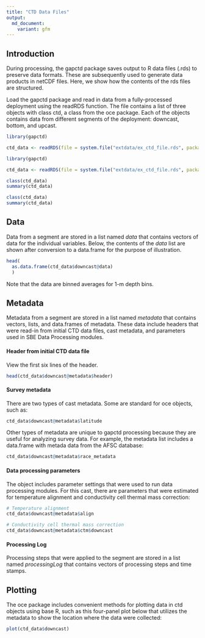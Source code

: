 ```yaml
---
title: "CTD Data Files"
output:
  md_document:
    variant: gfm
---
```


## Introduction

During processing, the gapctd package saves output to R data files (.rds) to preserve data formats. These are subsequently used to generate data products in netCDF files. Here, we show how the contents of the rds files are structured.

Load the gapctd package and read in data from a fully-processed deployment using the readRDS function. The file contains a list of three objects with class ctd, a class from the oce package. Each of the objects contains data from different segments of the deployment: downcast, bottom, and upcast.

```r
library(gapctd)

ctd_data <- readRDS(file = system.file("extdata/ex_ctd_file.rds", package = "gapctd"))
```
```r
library(gapctd)

ctd_data <- readRDS(file = system.file("extdata/ex_ctd_file.rds", package = "gapctd"))

class(ctd_data)
summary(ctd_data)
```

```r
class(ctd_data)
summary(ctd_data)
```

## Data

Data from a segment are stored in a list named *data* that contains vectors of data for the individual variables. Below, the contents of the *data* list are shown after conversion to a data.frame for the purpose of illustration.

```r
head(
  as.data.frame(ctd_data$downcast@data)
  )
```

Note that the data are binned averages for 1-m depth bins.

## Metadata

Metadata from a segment are stored in a list named *metadata* that contains vectors, lists, and data.frames of metadata. These data include headers that were read-in from initial CTD data files, cast metadata, and parameters used in SBE Data Processing modules.

#### Header from initial CTD data file

View the first six lines of the header.

```r
head(ctd_data$downcast@metadata$header)
```

#### Survey metadata

There are two types of cast metadata. Some are standard for oce objects, such as:

```r
ctd_data$downcast@metadata$latitude
```

Other types of metadata are unique to gapctd processing because they are useful for analyzing survey data. For example, the metadata list includes a data.frame with metada data from the AFSC database:

```r
ctd_data$downcast@metadata$race_metadata
```


#### Data processing parameters

The object includes parameter settings that were used to run data processing modules. For this cast, there are parameters that were estimated for temperature alignment and conductivity cell thermal mass correction:

```r
# Temperature alignment
ctd_data$downcast@metadata$align

# Conductivity cell thermal mass correction
ctd_data$downcast@metadata$ctm$downcast
```

#### Processing Log

Processing steps that were applied to the segment are stored in a list named *processingLog* that contains vectors of processing steps and time stamps.


## Plotting

The oce package includes convenient methods for plotting data in ctd objects using base R, such as this four-panel plot below that utilizes the metadata to show the location where the data were collected:

```r
plot(ctd_data$downcast)
```
